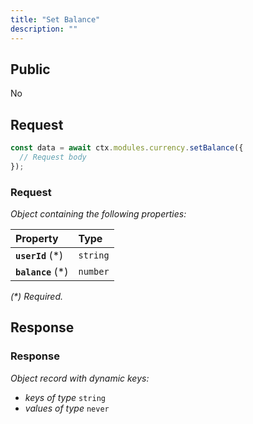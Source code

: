 ```yaml
---
title: "Set Balance"
description: ""
---
```


## Public

No

## Request


<RequestExample>

```typescript OpenGB Script
const data = await ctx.modules.currency.setBalance({
  // Request body
});
```


</RequestExample>




### Request

_Object containing the following properties:_

| Property           | Type     |
| :----------------- | :------- |
| **`userId`** (\*)  | `string` |
| **`balance`** (\*) | `number` |

_(\*) Required._


## Response



### Response

_Object record with dynamic keys:_

- _keys of type_ `string`
- _values of type_ `never`

